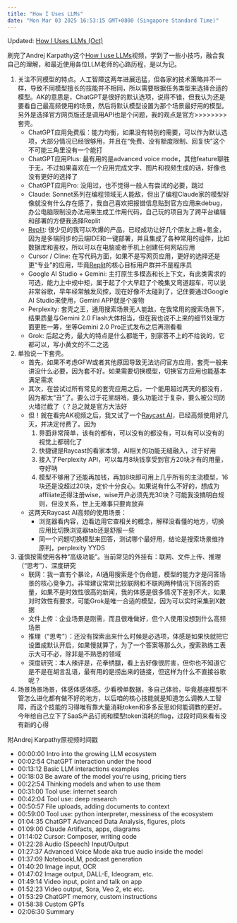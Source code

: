 ```yaml
---
title: "How I Uses LLMs"
date: "Mon Mar 03 2025 16:53:15 GMT+0800 (Singapore Standard Time)"
---
```


Updated: [How I Uses LLMs (Oct)](posts/how-I-use-llms-oct)

刷完了Andrej Karpathy这个[How I use LLMs](https://youtu.be/EWvNQjAaOHw)视频，学到了一些小技巧，融合我自己的理解，和最近使用各位LLM老师的心路历程，是以为记。

1. 关注不同模型的特点。人工智障这两年进展迅猛，但各家的技术策略并不一样，导致不同模型擅长的技能并不相同，所以需要根据任务类型来选择合适的模型。AK的意思是，ChatGPT是很好的默认选项，说得不错，但我认为还是要看自己最高频使用的场景，然后将默认模型设置为那个场景最好用的模型。另外是选择官方网页版还是调用API也是个问题，我的观点是官方\>\>\>\>\>\>\>\>套壳。
   - ChatGPT应用免费版：能力均衡，如果没有特别的需要，可以作为默认选项，大部分情况已经很够用，并且在“免费、没有额度限制、回复快”这个不可能三角里没有一个能打
   - ChatGPT应用Plus: 最有用的是advanced voice mode，其他feature聊胜于无，不过如果喜欢在一个应用完成文字、图片和视频生成的话，好像也没有更好的选择了
   - ChatGPT应用Pro: 没用过，也不觉得一般人有尝试的必要，跳过
   - Claude: Sonnet系列在编程领域无人能敌，但出了编程Claude家的模型好像就没有什么存在感了，我自己喜欢把报错信息贴到官方应用来debug，办公电脑限制没办法用来生成工作用代码，自己玩的项目为了跨平台编辑和部署的方便我选择Replit
   - [Replit](https://replit.com/refer/2011txy): 很少见的我可以吹爆的产品，已经成功让好几个朋友上瘾+氪金，因为是多端同步的云端IDE和一键部署，并且集成了各种常用的组件，比如数据库和鉴权，所以可以在电脑或者手机上创建任何网站应用
   - Cursor / Cline: 在写代码方面，如果不是写网页应用，更好的选择还是更“专业”的应用，毕竟[Replit](https://replit.com/refer/2011txy)的核心目标用户群并不是程序员
   - Google AI Studio + Gemini: 主打原生多模态和长上下文，有此类需求的可选，能力上中规中矩，属于起了个大早赶了个晚集又弯道超车，可以说非常谷歌，早年经常触发风控，现在好像不太碰到了，记住要通过Google AI Studio来使用，Gemini APP就是个废物
   - Perplexity: 套壳之王，通用搜索场景无人能敌，在我常用的搜索场景下，结果质量与Gemini 2.0 Flash大体相当，但在我也说不上来的细节处理方面更胜一筹，坐等Gemini 2.0 Pro正式发布之后再测看看
   - Grok: 后起之秀，最大的特点是什么都能干，别家答不上的不给说的，它都可以，写小黄文的不二之选
2. 单独说一下套壳。
   - 首先，如果不考虑GFW或者其他原因导致无法访问官方应用，套壳一般来讲没什么必要，因为套不好。如果需要切换模型，切换官方应用也能基本满足需求
   - 其次，在尝试过所有常见的套壳应用之后，一个能用超过两天的都没有，因为都太“丑”了。要么过于花里胡哨，要么功能过于复杂，要么被公司防火墙拦截了（？总之就是官方大法好
   - 但！就在看完AK视频之后，我又试了一个[Raycast AI](https://manual.raycast.com/ai)，已经高频使用好几天，并决定付费了。因为
     1. 界面非常简单，该有的都有，可以没有的都没有，可以有可以没有的视觉上都弱化了
     2. 快捷键是Raycast的看家本领，AI相关的功能无缝融入，过于好用
     3. 接入了Perplexity API，可以每月8块钱享受到官方20块才有的用量，夺好呐
     4. 模型不够用了还能再加钱，再加8块即可用上几乎所有的主流模型，16块还是没超过20块，定价十分良心。如果说有什么不好的，想成为affiliate还得注册wise，wise开户必须先充30块？可能我没搞明白规则，但没关系，世上无难事只要肯放弃
   - 这两天Raycast AI高频的使用场景：
     - 浏览器看内容，边看边用它查相关的概念，解释没看懂的地方，切换应用比切换浏览器tab还是舒服一些
     - 同一个问题切换模型来回答，测试哪个最好用，结论是搜索场景维持原判，perplexity YYDS
1. 谨慎按需使用各种“高级功能”。当前常见的外挂有：联网、文件上传、推理（“思考”）、深度研究
   - 联网：我一直有个暴论，AI通用搜索是个伪命题，模型的能力才是问答场景的核心竞争力。非常建议常常比较联网和不联网两种情况下回答的质量，如果不是时效性很高的新闻，我的体感是很多情况下差别不大，如果对时效性有要求，可能Grok是唯一合适的模型，因为可以实时采集到X数据
   - 文件上传：企业场景是刚需，而且很难做好，但个人使用没想到什么高频场景
   - 推理（“思考”）：还没有探索出来什么时候是必选项，体感是如果快就把它设置成默认开启，如果慢就算了，为了一个答案等那么久，搜索熟练工表示大可不必，除非是不熟悉的领域
   - 深度研究：本人辣评是，花拳绣腿，看上去好像很厉害，但你也不知道它是不是在胡言乱语，最有用的是捞出来的链接，但这样为什么不直接谷歌呢？
2. 场景场景场景，体感体感体感。少看榜单数据，多自己体验，毕竟基座模型不管怎么进化都有做不好的地方，以后咱的核心技能就是知道怎么调教人工智障，而这个技能的习得唯有靠大量消耗token和多多反思如何能调教的更好。今年给自己立下了SaaS产品订阅和模型token消耗的flag，过段时间来看有没有新的心得

附Andrej Karpathy原视频时间戳

- 00:00:00 Intro into the growing LLM ecosystem
- 00:02:54 ChatGPT interaction under the hood
- 00:13:12 Basic LLM interactions examples
- 00:18:03 Be aware of the model you're using, pricing tiers
- 00:22:54 Thinking models and when to use them
- 00:31:00 Tool use: internet search
- 00:42:04 Tool use: deep research
- 00:50:57 File uploads, adding documents to context
- 00:59:00 Tool use: python interpreter, messiness of the ecosystem
- 01:04:35 ChatGPT Advanced Data Analysis, figures, plots
- 01:09:00 Claude Artifacts, apps, diagrams
- 01:14:02 Cursor: Composer, writing code
- 01:22:28 Audio (Speech) Input/Output
- 01:27:37 Advanced Voice Mode aka true audio inside the model
- 01:37:09 NotebookLM, podcast generation
- 01:40:20 Image input, OCR
- 01:47:02 Image output, DALL-E, Ideogram, etc.
- 01:49:14 Video input, point and talk on app
- 01:52:23 Video output, Sora, Veo 2, etc etc.
- 01:53:29 ChatGPT memory, custom instructions
- 01:58:38 Custom GPTs
- 02:06:30 Summary